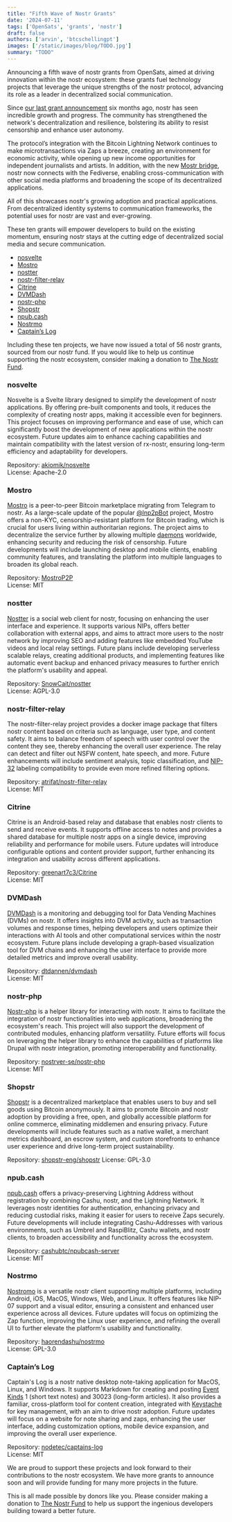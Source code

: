 ```yaml
---
title: "Fifth Wave of Nostr Grants"
date: '2024-07-11'
tags: ['OpenSats', 'grants', 'nostr']
draft: false
authors: ['arvin', 'btcschellingpt']
images: ['/static/images/blog/TODO.jpg']
summary: "TODO"
---
```


Announcing a fifth wave of nostr grants from OpenSats, aimed at driving
innovation within the nostr ecosystem: these grants fuel technology projects
that leverage the unique strengths of the nostr protocol, advancing its role as
a leader in decentralized social communication.

Since [our last grant announcement](/blog/nostr-grants-december-2023) six months
ago, nostr has seen incredible growth and progress. The community has
strengthened the network's decentralization and resilience, bolstering its
ability to resist censorship and enhance user autonomy.

The protocol’s integration with the Bitcoin Lightning Network continues to make
microtransactions via Zaps a breeze, creating an environment for economic
activity, while opening up new income opportunities for independent journalists
and artists. In addition, with the new [Mostr
bridge](https://soapbox.pub/blog/mostr-fediverse-nostr-bridge/), nostr now
connects with the Fediverse, enabling cross-communication with other social
media platforms and broadening the scope of its decentralized applications.

All of this showcases nostr's growing adoption and practical applications. From
decentralized identity systems to communication frameworks, the potential uses
for nostr are vast and ever-growing.

These ten grants will empower developers to build on the existing momentum,
ensuring nostr stays at the cutting edge of decentralized social media and
secure communication.

- [nosvelte](#nosvelte)
- [Mostro](#mostro)
- [nostter](#nostter)
- [nostr-filter-relay](#nostr-filter-relay)
- [Citrine](#citrine)
- [DVMDash](#dvmdash)
- [nostr-php](#nostr-php)
- [Shopstr](#shopstr)
- [npub.cash](#npubcash)
- [Nostrmo](#nostrmo)
- [Captain’s Log](#captains-log)

Including these ten projects, we have now issued a total of 56 nostr grants,
sourced from our nostr fund. If you would like to help us continue supporting
the nostr ecosystem, consider making a donation to [The Nostr
Fund](/funds/nostr).

<center>
    <DonateToNostrFundButton/>
</center>

### nosvelte

Nosvelte is a Svelte library designed to simplify the development of nostr
applications. By offering pre-built components and tools, it reduces the
complexity of creating nostr apps, making it accessible even for beginners. This
project focuses on improving performance and ease of use, which can
significantly boost the development of new applications within the nostr
ecosystem. Future updates aim to enhance caching capabilities and maintain
compatibility with the latest version of rx-nostr, ensuring long-term efficiency
and adaptability for developers.

Repository: [akiomik/nosvelte](https://github.com/akiomik/nosvelte)  
License: Apache-2.0

### Mostro

[Mostro](https://mostro.network/) is a peer-to-peer Bitcoin marketplace
migrating from Telegram to nostr. As a large-scale update of the popular
[@lnp2pBot](https://github.com/lnp2pBot) project, Mostro offers a non-KYC,
censorship-resistant platform for Bitcoin trading, which is crucial for users
living within authoritarian regions. The project aims to decentralize the
service further by allowing multiple
[daemons](https://en.wikipedia.org/wiki/Daemon_(computing)) worldwide, enhancing
security and reducing the risk of censorship. Future developments will include
launching desktop and mobile clients, enabling community features, and
translating the platform into multiple languages to broaden its global reach.

Repository: [MostroP2P](https://github.com/MostroP2P)  
License: MIT

### nostter

[Nostter](https://nostter.app/) is a social web client for nostr, focusing on
enhancing the user interface and experience. It supports various NIPs, offers
better collaboration with external apps, and aims to attract more users to the
nostr network by improving SEO and adding features like embedded YouTube videos
and local relay settings. Future plans include developing serverless scalable
relays, creating additional products, and implementing features like automatic
event backup and enhanced privacy measures to further enrich the platform's
usability and appeal.

Repository: [SnowCait/nostter](https://github.com/SnowCait/nostter)  
License: AGPL-3.0

### nostr-filter-relay

The nostr-filter-relay project provides a docker image package that filters
nostr content based on criteria such as language, user type, and content safety.
It aims to balance freedom of speech with user control over the content they
see, thereby enhancing the overall user experience. The relay can detect and
filter out NSFW content, hate speech, and more. Future enhancements will include
sentiment analysis, topic classification, and
[NIP-32](https://nostr-nips.com/nip-32) labeling compatibility to provide even
more refined filtering options.

Repository: [atrifat/nostr-filter-relay](https://github.com/atrifat/nostr-filter-relay)  
License: MIT

### Citrine

Citrine is an Android-based relay and database that enables nostr clients to
send and receive events. It supports offline access to notes and provides a
shared database for multiple nostr apps on a single device, improving
reliability and performance for mobile users. Future updates will introduce
configurable options and content provider support, further enhancing its
integration and usability across different applications.

Repository: [greenart7c3/Citrine](https://github.com/greenart7c3/Citrine)  
License: MIT

### DVMDash

[DVMDash](https://dvmdash.live/) is a monitoring and debugging tool for Data
Vending Machines (DVMs) on nostr. It offers insights into DVM activity, such as
transaction volumes and response times, helping developers and users optimize
their interactions with AI tools and other computational services within the
nostr ecosystem. Future plans include developing a graph-based visualization
tool for DVM chains and enhancing the user interface to provide more detailed
metrics and improve overall usability.

Repository: [dtdannen/dvmdash](https://github.com/dtdannen/dvmdash)  
License: MIT

### nostr-php

[Nostr-php](https://nostr-php.dev/) is a helper library for interacting with
nostr. It aims to facilitate the integration of nostr functionalities into web
applications, broadening the ecosystem's reach. This project will also support
the development of contributed modules, enhancing platform versatility. Future
efforts will focus on leveraging the helper library to enhance the capabilities
of platforms like Drupal with nostr integration, promoting interoperability and
functionality.

Repository: [nostrver-se/nostr-php](https://github.com/nostrver-se/nostr-php)  
License: MIT

### Shopstr

[Shopstr](https://shopstr.store/) is a decentralized marketplace that enables
users to buy and sell goods using Bitcoin anonymously. It aims to promote
Bitcoin and nostr adoption by providing a free, open, and globally accessible
platform for online commerce, eliminating middlemen and ensuring privacy. Future
developments will include features such as a native wallet, a merchant metrics
dashboard, an escrow system, and custom storefronts to enhance user experience
and drive long-term project sustainability.

Repository: [shopstr-eng/shopstr](https://github.com/shopstr-eng/shopstr)
License: GPL-3.0

### npub.cash

[npub.cash](https://npub.cash/) offers a privacy-preserving Lightning Address
without registration by combining Cashu, nostr, and the Lightning Network. It
leverages nostr identities for authentication, enhancing privacy and reducing
custodial risks, making it easier for users to receive Zaps securely. Future
developments will include integrating Cashu-Addresses with various environments,
such as Umbrel and RaspiBlitz, Cashu wallets, and nostr clients, to broaden
accessibility and functionality across the ecosystem.

Repository: [cashubtc/npubcash-server](https://github.com/cashubtc/npubcash-server)  
License: MIT

### Nostrmo

[Nostromo](https://github.com/haorendashu/nostrmo_faq/blob/main/README.md#nostrmo-faq)
is a versatile nostr client supporting multiple platforms, including Android,
iOS, MacOS, Windows, Web, and Linux. It offers features like NIP-07 support and
a visual editor, ensuring a consistent and enhanced user experience across all
devices. Future updates will focus on optimizing the Zap function, improving the
Linux user experience, and refining the overall UI to further elevate the
platform's usability and functionality.

Repository: [haorendashu/nostrmo](https://github.com/haorendashu/nostrmo)  
License: GPL-3.0

### Captain’s Log

Captain's Log is a nostr native desktop note-taking application for MacOS,
Linux, and Windows. It supports Markdown for creating and posting [Event
Kinds](https://github.com/nostr-protocol/nips?tab=readme-ov-file#event-kinds) 1
(short text notes) and 30023 (long-form articles). It also provides a familiar,
cross-platform tool for content creation, integrated with
[Keystache](https://github.com/Resolvr-io/Keystache) for key management, with an
aim to drive nostr adoption​. Future updates will focus on a website for note
sharing and zaps, enhancing the user interface, adding customization options,
mobile device expansion, and improving the overall user experience.

Repository: [nodetec/captains-log](https://github.com/nodetec/captains-log)  
License: MIT

We are proud to support these projects and look forward to their contributions
to the nostr ecosystem. We have more grants to announce soon and will provide
funding for many more projects in the future.

This is all made possible by donors like you. Please consider making a donation
to [The Nostr Fund](/funds/nostr) to help us support the ingenious developers
building toward a better future.

<center>
    <DonateToNostrFundButton/>
</center>
